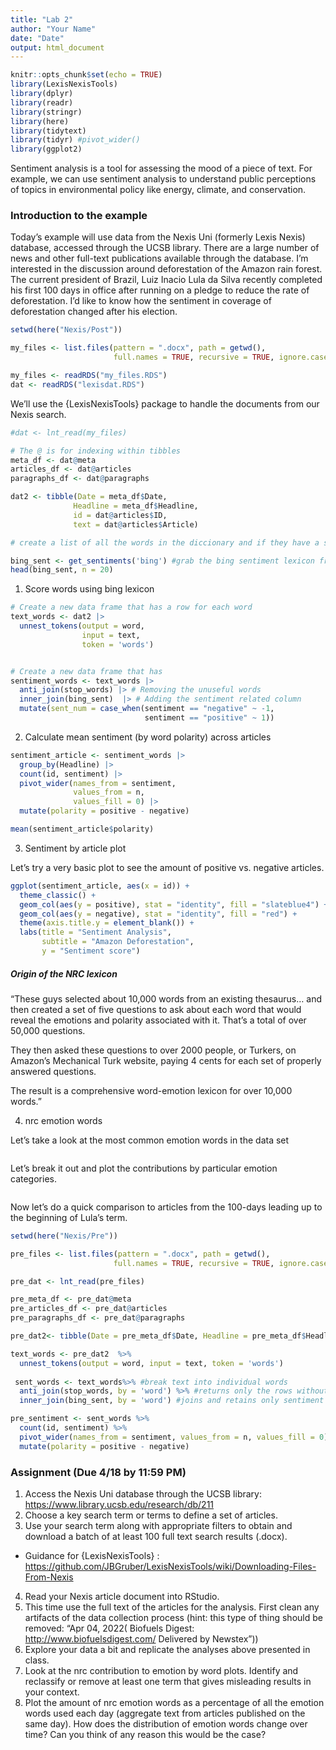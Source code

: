 ```yaml
---
title: "Lab 2"
author: "Your Name"
date: "Date"
output: html_document
---
```


```r
knitr::opts_chunk$set(echo = TRUE)
library(LexisNexisTools)
library(dplyr)
library(readr)
library(stringr)
library(here)
library(tidytext)
library(tidyr) #pivot_wider()
library(ggplot2)
```

Sentiment analysis is a tool for assessing the mood of a piece of text. For example, we can use sentiment analysis to understand public perceptions of topics in environmental policy like energy, climate, and conservation.

### Introduction to the example

Today's example will use data from the Nexis Uni (formerly Lexis Nexis) database, accessed through the UCSB library. There are a large number of news and other full-text publications available through the database. I'm interested in the discussion around deforestation of the Amazon rain forest. The current president of Brazil, Luiz Inacio Lula da Silva recently completed his first 100 days in office after running on a pledge to reduce the rate of deforestation. I'd like to know how the sentiment in coverage of deforestation changed after his election.

```r
setwd(here("Nexis/Post"))

my_files <- list.files(pattern = ".docx", path = getwd(),
                       full.names = TRUE, recursive = TRUE, ignore.case = TRUE)

my_files <- readRDS("my_files.RDS")
dat <- readRDS("lexisdat.RDS")

```

We'll use the {LexisNexisTools} package to handle the documents from our Nexis search.

```r
#dat <- lnt_read(my_files)

# The @ is for indexing within tibbles
meta_df <- dat@meta
articles_df <- dat@articles
paragraphs_df <- dat@paragraphs

dat2 <- tibble(Date = meta_df$Date, 
              Headline = meta_df$Headline, 
              id = dat@articles$ID, 
              text = dat@articles$Article)

```

```r

# create a list of all the words in the diccionary and if they have a sentiment word attached like "positive" or "negative".

bing_sent <- get_sentiments('bing') #grab the bing sentiment lexicon from tidytext
head(bing_sent, n = 20)
```

1.  Score words using bing lexicon

```r
# Create a new data frame that has a row for each word
text_words <- dat2 |> 
  unnest_tokens(output = word, 
                input = text,
                token = 'words')


# Create a new data frame that has 
sentiment_words <- text_words |> 
  anti_join(stop_words) |> # Removing the unuseful words
  inner_join(bing_sent)  |> # Adding the sentiment related column
  mutate(sent_num = case_when(sentiment == "negative" ~ -1,
                              sentiment == "positive" ~ 1))

```

2.  Calculate mean sentiment (by word polarity) across articles

```r
sentiment_article <- sentiment_words |> 
  group_by(Headline) |> 
  count(id, sentiment) |> 
  pivot_wider(names_from = sentiment, 
              values_from = n,
              values_fill = 0) |> 
  mutate(polarity = positive - negative)

mean(sentiment_article$polarity)

```

3.  Sentiment by article plot

Let's try a very basic plot to see the amount of positive vs. negative articles.
```r

ggplot(sentiment_article, aes(x = id)) +
  theme_classic() +
  geom_col(aes(y = positive), stat = "identity", fill = "slateblue4") +
  geom_col(aes(y = negative), stat = "identity", fill = "red") +
  theme(axis.title.y = element_blank()) +
  labs(title = "Sentiment Analysis",
       subtitle = "Amazon Deforestation", 
       y = "Sentiment score")

```

##### Origin of the NRC lexicon

"These guys selected about 10,000 words from an existing thesaurus... and then created a set of five questions to ask about each word that would reveal the emotions and polarity associated with it. That's a total of over 50,000 questions.

They then asked these questions to over 2000 people, or Turkers, on Amazon's Mechanical Turk website, paying 4 cents for each set of properly answered questions.

The result is a comprehensive word-emotion lexicon for over 10,000 words."

4.  nrc emotion words

Let's take a look at the most common emotion words in the data set

```r

```

Let's break it out and plot the contributions by particular emotion categories.

```r

```

Now let's do a quick comparison to articles from the 100-days leading up to the beginning of Lula's term.

```r
setwd(here("Nexis/Pre"))

pre_files <- list.files(pattern = ".docx", path = getwd(),
                       full.names = TRUE, recursive = TRUE, ignore.case = TRUE)

pre_dat <- lnt_read(pre_files)

pre_meta_df <- pre_dat@meta
pre_articles_df <- pre_dat@articles
pre_paragraphs_df <- pre_dat@paragraphs

pre_dat2<- tibble(Date = pre_meta_df$Date, Headline = pre_meta_df$Headline, id = pre_dat@articles$ID, text = pre_dat@articles$Article)
```

```r
text_words <- pre_dat2  %>%
  unnest_tokens(output = word, input = text, token = 'words')
 
 sent_words <- text_words%>% #break text into individual words
  anti_join(stop_words, by = 'word') %>% #returns only the rows without stop words
  inner_join(bing_sent, by = 'word') #joins and retains only sentiment words
```

```r
pre_sentiment <- sent_words %>%
  count(id, sentiment) %>%
  pivot_wider(names_from = sentiment, values_from = n, values_fill = 0) %>% 
  mutate(polarity = positive - negative)
```

### Assignment (Due 4/18 by 11:59 PM)

1.  Access the Nexis Uni database through the UCSB library: <https://www.library.ucsb.edu/research/db/211>
2.  Choose a key search term or terms to define a set of articles.
3.  Use your search term along with appropriate filters to obtain and download a batch of at least 100 full text search results (.docx).

-   Guidance for {LexisNexisTools} : <https://github.com/JBGruber/LexisNexisTools/wiki/Downloading-Files-From-Nexis>

4.  Read your Nexis article document into RStudio.
5.  This time use the full text of the articles for the analysis. First clean any artifacts of the data collection process (hint: this type of thing should be removed: "Apr 04, 2022( Biofuels Digest: <http://www.biofuelsdigest.com/> Delivered by Newstex"))
6.  Explore your data a bit and replicate the analyses above presented in class.
7.  Look at the nrc contribution to emotion by word plots. Identify and reclassify or remove at least one term that gives misleading results in your context.
8.  Plot the amount of nrc emotion words as a percentage of all the emotion words used each day (aggregate text from articles published on the same day). How does the distribution of emotion words change over time? Can you think of any reason this would be the case?